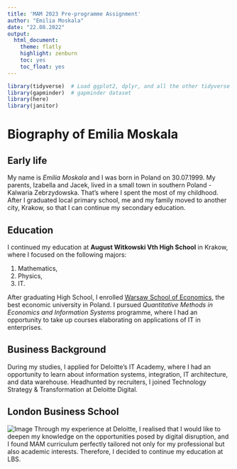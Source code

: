 ```yaml
---
title: 'MAM 2023 Pre-programme Assignment'
author: "Emilia Moskala"
date: "22.08.2022"
output:
  html_document:
    theme: flatly
    highlight: zenburn
    toc: yes
    toc_float: yes
---
```


```r
library(tidyverse)  # Load ggplot2, dplyr, and all the other tidyverse packages
library(gapminder)  # gapminder dataset
library(here)
library(janitor)
```


# Biography of Emilia Moskala

## Early life

My name is *Emilia Moskala* and I was born in Poland on 30.07.1999. My parents, Izabella and Jacek, lived in a small town in southern Poland - Kalwaria Zebrzydowska. That's where I spent the most of my childhood. After I graduated local primary school, me and my family moved to another city, Krakow, so that I can continue my secondary education.

## Education

I continued my education at **August Witkowski Vth High School** in Krakow, where I focused on the following majors:

1)  Mathematics,
2)  Physics,
3)  IT.

After graduating High School, I enrolled [Warsaw School of Economics](https://www.sgh.waw.pl/en), the best economic university in Poland. I pursued *Quantitative Methods in Economics and Information Systems* programme, where I had an opportunity to take up courses elaborating on applications of IT in enterprises.

## Business Background

During my studies, I applied for Deloitte's IT Academy, where I had an opportunity to learn about information systems, integration, IT architecture, and data warehouse. Headhunted by recruiters, I joined Technology Strategy & Transformation at Deloitte Digital.

## London Business School

![Image](https://e-gmat.com/blogs/wp-content/uploads/2019/01/LBS-MBA-London-business-school.jpg) Through my experience at Deloitte, I realised that I would like to deepen my knowledge on the opportunities posed by digital disruption, and I found MAM curriculum perfectly tailored not only for my professional but also academic interests. Therefore, I decided to continue my education at LBS.

